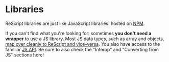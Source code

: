 # Libraries

ReScript libraries are just like JavaScript libraries: hosted on [NPM](http://npmjs.com).

If you can't find what you're looking for: sometimes **you don't need a wrapper** to use a JS library. Most JS data types, such as array and objects, [map over cleanly to ReScript and vice-versa](/docs/reason-compiler/latest/common-data-types). You also have access to the familiar [JS API](/apis/latest/js). Be sure to also check the "Interop" and "Converting from JS" sections here!
